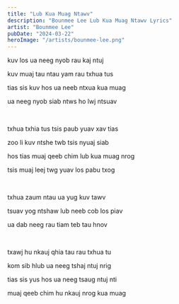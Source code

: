 ```yaml
---
title: "Lub Kua Muag Ntawv"
description: "Bounmee Lee Lub Kua Muag Ntawv Lyrics"
artist: "Bounmee Lee"
pubDate: "2024-03-22"
heroImage: "/artists/bounmee-lee.png"
---
```


kuv los ua neeg nyob rau kaj ntuj

kuv muaj tau ntau yam rau txhua tus

tias sis kuv hos ua neeb ntxua kua muag

ua neeg nyob siab ntws ho lwj ntsuav

<br />

txhua txhia tus tsis paub yuav xav tias

zoo li kuv ntshe twb tsis nyuaj siab

hos tias muaj qeeb chim lub kua muag nrog

tsis muaj leej twg yuav los pabu txog

<br />

txhua zaum ntau ua yug kuv tawv

tsuav yog ntshaw lub neeb cob los piav

ua dab neeg rau tiam teb tau hnov

<br />

txawj hu nkauj qhia tau rau txhua tu

kom sib hlub ua neeg tshaj ntuj nrig

tias sis yus hos ua neeg tsaug ntuj nti

muaj qeeb chim hu nkauj nrog kua muag
